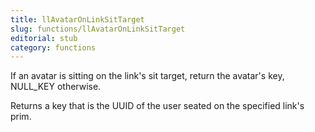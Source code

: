 ```yaml
---
title: llAvatarOnLinkSitTarget
slug: functions/llAvatarOnLinkSitTarget
editorial: stub
category: functions
---
```


<LSLFunction name="llAvatarOnLinkSitTarget"/>

If an avatar is sitting on the link's sit target, return the avatar's key, NULL_KEY otherwise.

Returns a key that is the UUID of the user seated on the specified link's prim.
